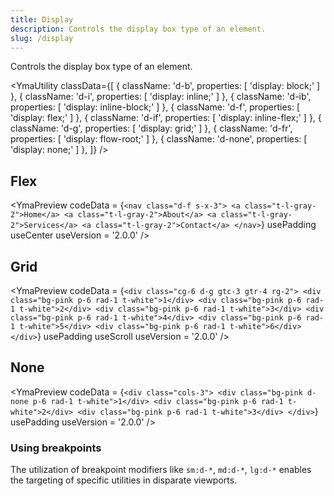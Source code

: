 ```yaml
---
title: Display
description: Controls the display box type of an element.
slug: /display
---
```



Controls the display box type of an element.

<YmaUtility
  classData={[
    {
      className: 'd-b',
      properties: [
        'display: block;'
      ]
    },
    {
      className: 'd-i',
      properties: [
        'display: inline;'
      ]
    },
    {
      className: 'd-ib',
      properties: [
        'display: inline-block;'
      ]
    },
    {
      className: 'd-f',
      properties: [
        'display: flex;'
      ]
    },
    {
      className: 'd-if',
      properties: [
        'display: inline-flex;'
      ]
    },
    {
      className: 'd-g',
      properties: [
        'display: grid;'
      ]
    },
    {
      className: 'd-fr',
      properties: [
        'display: flow-root;'
      ]
    },
    {
      className: 'd-none',
      properties: [
        'display: none;'
      ]
    },
  ]}
/>

## Flex

<YmaPreview
  codeData = {`<nav class="d-f s-x-3">
      <a class="t-l-gray-2">Home</a>
      <a class="t-l-gray-2">About</a>
      <a class="t-l-gray-2">Services</a>
      <a class="t-l-gray-2">Contact</a>
    </nav>`}
  usePadding
  useCenter
  useVersion = '2.0.0'
/>

## Grid

<YmaPreview
  codeData = {`<div class="cg-6 d-g gtc-3 gtr-4 rg-2">
      <div class="bg-pink p-6 rad-1 t-white">1</div>
      <div class="bg-pink p-6 rad-1 t-white">2</div>
      <div class="bg-pink p-6 rad-1 t-white">3</div>
      <div class="bg-pink p-6 rad-1 t-white">4</div>
      <div class="bg-pink p-6 rad-1 t-white">5</div>
      <div class="bg-pink p-6 rad-1 t-white">6</div>
    </div>`}
  usePadding
  useScroll
  useVersion = '2.0.0'
/>

## None

<YmaPreview
  codeData = {`<div class="cols-3">
      <div class="bg-pink d-none p-6 rad-1 t-white">1</div>
      <div class="bg-pink p-6 rad-1 t-white">2</div>
      <div class="bg-pink p-6 rad-1 t-white">3</div>
    </div>`}
  usePadding
  useVersion = '2.0.0'
/>

### Using breakpoints

The utilization of breakpoint modifiers like `sm:d-*`, `md:d-*`, `lg:d-*` enables the targeting of specific utilities in disparate viewports.